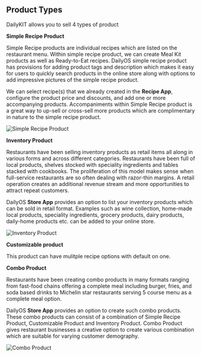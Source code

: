 ## Product Types

DailyKIT allows you to sell 4 types of product 

**Simple Recipe Product**

Simple Recipe products are individual recipes which are listed on the restaurant menu. Within simple recipe product, we can create Meal Kit products as well as Ready-to-Eat recipes. DailyOS simple recipe product has provisions for adding product tags and description which makes it easy for users to quickly search products in the online store along with options to add impressive pictures of the simple recipe product.

We can select recipe(s) that we already created in the **Recipe App**, configure the product price and discounts, and add one or more accompanying products. Accompaniments within Simple Recipe product is a great way to up-sell or cross-sell more products which are complimentary in nature to the simple recipe product.

![Simple Recipe Product](/images/store/productTypes/simpleRecipeProduct.png "Simple Recipe Product")

**Inventory Product**

Restaurants have been selling inventory products as retail items all along in various forms and across different categories.  Restaurants have been full of local products, shelves stocked with speciality ingredients and tables stacked with cookbooks. The proliferation of this model makes sense when full-service restaurants are so often dealing with razor-thin margins. A retail operation creates an additional revenue stream and more opportunities to attract repeat customers.

DailyOS **Store App** provides an option to list your inventory products which can be sold in retail format. Examples such as wine collection, home-made local products, speciality ingredients, grocery products, dairy products, daily-home products etc. can be added to your online store.

![Inventory Product](/images/store/productTypes/inventoryProduct.png "Inventory Product")

**Customizable product**

This product can have mulitple recipe options with default on one.

**Combo Product**

Restaurants have been creating combo products in many formats ranging from fast-food chains offering a complete meal including burger, fries, and soda based drinks to Michelin star restaurants serving 5 course menu as a complete meal option.

DailyOS **Store App** provides an option to create such combo products. These combo products can consist of a combination of Simple Recipe Product, Customizable Product and Inventory Product. Combo Product gives restaurant businesses a creative option to create various combination which are suitable for varying customer demography.

![Combo Product](/images/store/productTypes/comboProduct.png "Combo Product")
